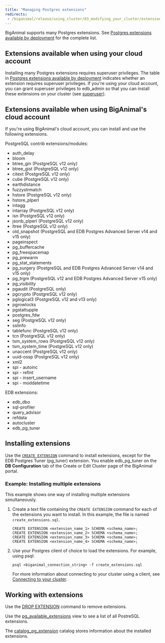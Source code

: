 ```yaml
---
title: "Managing Postgres extensions"
redirects: 
 - /biganimal/release/using_cluster/03_modifying_your_cluster/extensions
---
```


BigAnimal supports many Postgres extensions. See [Postgres extensions available by deployment](/pg_extensions/) for the complete list.

## Extensions available when using your cloud account
Installing many Postgres extensions requires superuser privileges. The table in [Postgres extensions available by deployment](/pg_extensions/) indicates whether an extension requires superuser privileges. If you're using your cloud account, you can grant superuser privileges to edb_admin so that you can install these extensions on your cluster (see [superuser](/biganimal/latest/using_cluster/01_postgres_access/#superuser)). 

## Extensions available when using BigAnimal's cloud account
If you're using BigAnimal's cloud account, you can install and use the following extensions. 

PostgreSQL contrib extensions/modules:
- auth_delay
- bloom
- btree_gin (PostgreSQL v12 only)
- btree_gist (PostgreSQL v12 only)
- citext (PostgreSQL v12 only)
- cube (PostgreSQL v12 only) 
- earthdistance
- fuzzystrmatch
- hstore (PostgreSQL v12 only)
- hstore_plperl
- intagg
- intarray (PostgreSQL v12 only)
- isn (PostgreSQL v12 only)
- jsonb_plperl (PostgreSQL v12 only)
- ltree (PostgreSQL v12 only)
- old_snapshot (PostgreSQL and EDB Postgres Advanced Server v14 and v15 only)
- pageinspect
- pg_buffercache
- pg_freespacemap
- pg_prewarm
- pg_stat_statements
- pg_surgery (PostgreSQL and EDB Postgres Advanced Server v14 and v15 only)
- pg_trgm (PostgreSQL v12 and EDB Postgres Advanced Server v15 only)
- pg_visibility
- pgaudit (PostgreSQL only)
- pgcrypto (PostgreSQL v12 only)
- pglogical3 (PostgreSQL v12 and v13 only)
- pgrowlocks
- pgstattupple
- postgres_fdw
- seg (PostgreSQL v12 only)
- sslinfo
- tablefunc (PostgreSQL v12 only)
- tcn (PostgreSQL v12 only)
- tsm_system_rows (PostgreSQL v12 only)
- tsm_system_time (PostgreSQL v12 only)
- unaccent (PostgreSQL v12 only)
- uuid-ossp (PostgreSQL v12 only)
- xml2
- spi - autoinc
- spi - refint
- spi - insert_username
- spi - moddatetime

EDB extensions:
- edb_dbo
- sql-profiler
- query_advisor
- refdata
- autocluster
- edb_pg_tuner



## Installing extensions

Use the [`CREATE EXTENSION`](https://www.postgresql.org/docs/current/sql-createextension.html) command to install extensions, except for the EDB Postgres Tuner (pg_tuner) extension. You enable edb_pg_tuner on the **DB Configuration** tab of the Create or Edit Cluster page of the BigAnimal portal.


### Example: Installing multiple extensions

This example shows one way of installing multiple extensions simultaneously.

1. Create a text file containing the `CREATE EXTENSION` command for each of the extensions you want to install. In this example, the file is named `create_extensions.sql`.

   ```text
   CREATE EXTENSION <extension_name_1> SCHEMA <schema_name>;
   CREATE EXTENSION <extension_name_2> SCHEMA <schema_name>;
   CREATE EXTENSION <extension_name_3> SCHEMA <schema_name>;
   CREATE EXTENSION <extension_name_4> SCHEMA <schema_name>;
   ```

1. Use your Postgres client of choice to load the extensions. For example, using psql:

   ```shell
   psql <biganimal_connection_string> -f create_extensions.sql
   ```
   For more information about connecting to your cluster using a client, see [Connecting to your cluster](/biganimal/latest/using_cluster/02_connecting_your_cluster/).

## Working with extensions

Use the [DROP EXTENSION](https://www.postgresql.org/docs/current/sql-dropextension.html) command to remove extensions. 

Use the [pg_available_extensions](https://www.postgresql.org/docs/current/view-pg-available-extensions.html) view to see a list of all PostreSQL extensions.

The [catalog_pg_extension](https://www.postgresql.org/docs/current/catalog-pg-extension.html) catalog stores information about the installed extensions. 
